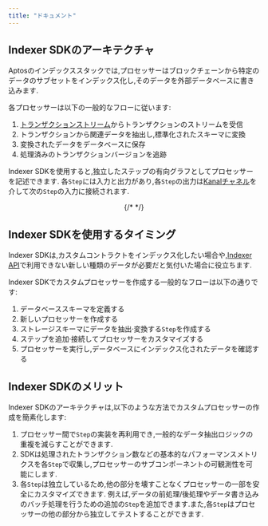 ```yaml
---
title: "ドキュメント"
---
```


## Indexer SDKのアーキテクチャ

Aptosのインデックススタックでは,プロセッサーはブロックチェーンから特定のデータのサブセットをインデックス化し,そのデータを外部データベースに書き込みます.

各プロセッサーは以下の一般的なフローに従います:

1. [トランザクションストリーム](/ja/build/indexer/txn-stream)からトランザクションのストリームを受信
2. トランザクションから関連データを抽出し,標準化されたスキーマに変換
3. 変換されたデータをデータベースに保存
4. 処理済みのトランザクションバージョンを追跡

Indexer SDKを使用すると,独立したステップの有向グラフとしてプロセッサーを記述できます.
各`Step`には入力と出力があり,各`Step`の出力は[Kanalチャネル](https://github.com/fereidani/kanal)を介して次の`Step`の入力に接続されます.

<center>
  {/* <ThemedImage alt="Indexer SDKカスタムプロセッサーのアーキテクチャ" sources={"type":"mdxJsxAttributeValueExpression","value":"{\n    light: '/docs/indexer-custom-processor-light.svg',\n    dark: '/docs/indexer-custom-processor-dark.svg',\n  }","data":{"estree":{"type":"Program","start":586,"end":705,"body":[{"type":"ExpressionStatement","expression":{"type":"ObjectExpression","start":586,"end":705,"loc":{"start":{"line":25,"column":13,"offset":586},"end":{"line":28,"column":5,"offset":705}},"properties":[{"type":"Property","start":594,"end":643,"loc":{"start":{"line":26,"column":6,"offset":594},"end":{"line":26,"column":55,"offset":643}},"method":false,"shorthand":false,"computed":false,"key":{"type":"Identifier","start":594,"end":599,"loc":{"start":{"line":26,"column":6,"offset":594},"end":{"line":26,"column":11,"offset":599}},"name":"light","range":[594,599]},"value":{"type":"Literal","start":601,"end":643,"loc":{"start":{"line":26,"column":13,"offset":601},"end":{"line":26,"column":55,"offset":643}},"value":"/docs/indexer-custom-processor-light.svg","raw":"'/docs/indexer-custom-processor-light.svg'","range":[601,643]},"kind":"init","range":[594,643]},{"type":"Property","start":651,"end":698,"loc":{"start":{"line":27,"column":6,"offset":651},"end":{"line":27,"column":53,"offset":698}},"method":false,"shorthand":false,"computed":false,"key":{"type":"Identifier","start":651,"end":655,"loc":{"start":{"line":27,"column":6,"offset":651},"end":{"line":27,"column":10,"offset":655}},"name":"dark","range":[651,655]},"value":{"type":"Literal","start":657,"end":698,"loc":{"start":{"line":27,"column":12,"offset":657},"end":{"line":27,"column":53,"offset":698}},"value":"/docs/indexer-custom-processor-dark.svg","raw":"'/docs/indexer-custom-processor-dark.svg'","range":[657,698]},"kind":"init","range":[651,698]}],"range":[586,705]},"start":586,"end":705,"loc":{"start":{"line":25,"column":13,"offset":586},"end":{"line":28,"column":5,"offset":705}},"range":[586,705]}],"sourceType":"module","comments":[],"loc":{"start":{"line":25,"column":13,"offset":586},"end":{"line":28,"column":5,"offset":705}},"range":[586,705]}}}></ThemedImage> */}
</center>

## Indexer SDKを使用するタイミング

Indexer SDKは,カスタムコントラクトをインデックス化したい場合や,[Indexer API](/ja/build/indexer/aptos-hosted)で利用できない新しい種類のデータが必要だと気付いた場合に役立ちます.

Indexer SDKでカスタムプロセッサーを作成する一般的なフローは以下の通りです:

1. データベーススキーマを定義する
2. 新しいプロセッサーを作成する
3. ストレージスキーマにデータを抽出·変換する`Step`を作成する
4. ステップを追加·接続してプロセッサーをカスタマイズする
5. プロセッサーを実行し,データベースにインデックス化されたデータを確認する

## Indexer SDKのメリット

Indexer SDKのアーキテクチャは,以下のような方法でカスタムプロセッサーの作成を簡素化します:

1. プロセッサー間で`Step`の実装を再利用でき,一般的なデータ抽出ロジックの重複を減らすことができます.
2. SDKは処理されたトランザクション数などの基本的なパフォーマンスメトリクスを各`Step`で収集し,プロセッサーのサブコンポーネントの可観測性を可能にします.
3. 各`Step`は独立しているため,他の部分を壊すことなくプロセッサーの一部を安全にカスタマイズできます.
   例えば,データの前処理/後処理やデータ書き込みのバッチ処理を行うための追加の`Step`を追加できます.また,各`Step`はプロセッサーの他の部分から独立してテストすることができます.
